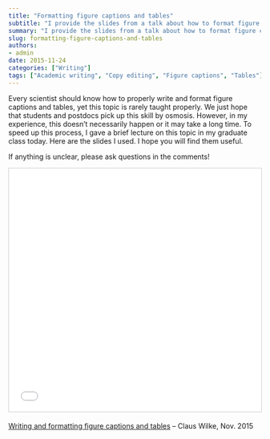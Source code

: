```yaml
---
title: "Formatting figure captions and tables"
subtitle: "I provide the slides from a talk about how to format figure captions and tables."
summary: "I provide the slides from a talk about how to format figure captions and tables."
slug: formatting-figure-captions-and-tables
authors:
- admin
date: 2015-11-24
categories: ["Writing"]
tags: ["Academic writing", "Copy editing", "Figure captions", "Tables"]
---
```

Every scientist should know how to properly write and format figure captions and tables, yet this topic is rarely taught properly. We just hope that students and postdocs pick up this skill by osmosis. However, in my experience, this doesn't necessarily happen or it may take a long time. To speed up this process, I gave a brief lecture on this topic in my graduate class today. Here are the slides I used. I hope you will find them useful. 

If anything is unclear, please ask questions in the comments!

<iframe src="//www.slideshare.net/slideshow/embed_code/key/jpHipDowm0Mk20" width="595" height="485" frameborder="0" marginwidth="0" marginheight="0" scrolling="no" style="border:1px solid #CCC; border-width:1px; margin-bottom:5px; max-width: 100%;" allowfullscreen> </iframe>

[Writing and formatting figure captions and tables](http://www.slideshare.net/ClausWilke/writing-and-formatting-figure-captions-and-tables) – Claus Wilke, Nov. 2015
